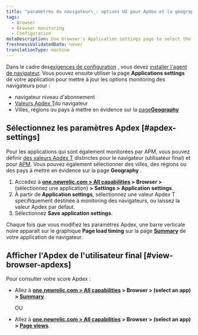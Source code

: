 ```yaml
---
title: "paramètres du navigateur\_: options UI pour Apdex et la géographie"
tags:
  - Browser
  - Browser monitoring
  - Configuration
metaDescription: Use browser's Application settings page to select the end-user Apdex value and geographical locations.
freshnessValidatedDate: never
translationType: machine
---
```


Dans le cadre des[exigences de configuration](/docs/browser/new-relic-browser/welcome-new-relic-browser/compatibility-requirements) <InlinePopover type="browser" />, vous devez [installer l&apos;agent de navigateur](/docs/browser/new-relic-browser/installation/install-new-relic-browser-agent). Vous pouvez ensuite utiliser la page <DNT>**Applications settings**</DNT> de votre application pour mettre à jour les options monitoring des navigateurs pour :

* navigateur niveau d&apos;abonnement
* [Valeurs Apdex T](/docs/apm/new-relic-apm/apdex/apdex-measuring-user-satisfaction)du navigateur
* Villes, régions ou pays à mettre en évidence sur la [page<DNT>**Geography**</DNT>](/docs/browser/new-relic-browser/browser-pro-features/filterable-geography-webpage-metrics-location)

## Sélectionnez les paramètres Apdex [#apdex-settings]

Pour les applications qui sont également monitorées par APM, vous pouvez définir [des valeurs Apdex T](/docs/apm/new-relic-apm/apdex/apdex-measuring-user-satisfaction) distinctes pour le navigateur (utilisateur final) et pour [APM](/docs/apm/new-relic-apm/apdex/apdex-measure-user-satisfaction/#apm-apdex). Vous pouvez également sélectionner des villes, des régions ou des pays à mettre en évidence sur la page <DNT>**Geography**</DNT> .

1. Accédez à <DNT>**[one.newrelic.com &gt; All capabilities](https://one.newrelic.com/all-capabilities) &gt; Browser &gt;**</DNT> (sélectionnez une application) <DNT>**&gt; Settings &gt; Application settings**</DNT>.
2. À partir de <DNT>**Application settings**</DNT>, sélectionnez une valeur Apdex T spécifiquement destinée à monitoring des navigateurs, ou laissez la valeur Apdex par défaut.
3. Sélectionnez <DNT>**Save application settings**</DNT>.

Chaque fois que vous modifiez les paramètres Apdex, une barre verticale noire apparaît sur le graphique <DNT>**Page load timing**</DNT> sur la page <DNT>**[Summary](/docs/browser/new-relic-browser/getting-started/browser-overview-website-performance-glance)**</DNT> de votre application de navigateur.

## Afficher l&apos;Apdex de l&apos;utilisateur final [#view-browser-apdexs]

Pour consulter votre score Apdex :

* Allez à <DNT>**[one.newrelic.com &gt; All capabilities](https://one.newrelic.com/all-capabilities) &gt; Browser &gt; (select an app) &gt; [Summary](/docs/browser/new-relic-browser/getting-started/browser-overview-website-performance-glance)**</DNT>.

  OU

* Allez à <DNT>**[one.newrelic.com &gt; All capabilities](https://one.newrelic.com/all-capabilities) &gt; Browser &gt; (select an app) &gt; [Page views](/docs/browser/new-relic-browser/additional-standard-features/page-views-understanding-your-sites-popularity)**</DNT>.